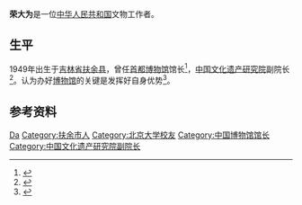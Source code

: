 {{Infobox officeholder
| 姓名     = 荣大为
| 图像     = 
| 职务     = [[首都博物馆|首都博物馆]]馆长
| 就任日期 = 1995年1月
| 卸任日期 = 1999年3月
| 前任     = [[马希桂|马希桂]]
| 继任     = [[韩永_(1958年)|韩永]]
| 性别     = 男
| 出生日期 = 1949年8月
| 出生地点 = {{CHN}}[[黑龙江省|黑龙江省]][[克山县|克山县]]
| 逝世日期 = {{Dda|2020|9|7|1949|8}}
| 逝世地点 = {{CHN}}[[北京市|北京市]]
| 民族     = 汉族
| 母校     = [[北京大学|北京大学]]
| 职业     = 
| 政党     = {{中国共产党}}
}}
'''荣大为'''{{BD|1949年|8月|2020年|9月7日|catIdx=Rong}}是一位[[中华人民共和国|中华人民共和国]]文物工作者。

==生平==
1949年出生于[[吉林省|吉林省]][[扶余县|扶余县]]，曾任[[首都博物馆|首都博物馆]]馆长<ref>{{cite book |editor=首都博物馆编辑委员会 |title=首都博物馆十五周年论文选 |date=1996 |publisher=地质出版社 |location=北京 |isbn=7116022481}}</ref>，[[中国文化遗产研究院|中国文化遗产研究院]]副院长<ref>{{cite web |title=荣大为同志逝世 |url=http://www.cach.org.cn/tabid/76/InfoID/2506/frtid/77/Default.aspx |publisher=中国文化遗产研究院 |archiveurl=https://web.archive.org/web/20200920102134/http://www.cach.org.cn/tabid/76/InfoID/2506/frtid/77/Default.aspx |archivedate=2020-09-20 |date=2020-09-08}}</ref>。认为办好[[博物馆|博物馆]]的关键是发挥好自身优势<ref>{{cite news |title=博物馆“重操旧业” |work=[[人民日报|人民日报]] |date=1998-02-06 |page=9}}</ref>。

==参考资料==
{{reflist}}
{{start box}}
{{s-culture}}
{{s-before|[[马希桂|马希桂]]}}
{{s-title|[[首都博物馆|首都博物馆]]馆长|1995年1月－1999年3月}}
{{s-after|[[韩永_(1958年)|韩永]]}}
{{end box}}

{{Authority control}}
{{DEFAULTSORT:Rong}}
[[Category:荣姓|Da]]
[[Category:扶余市人|Category:扶余市人]]
[[Category:北京大学校友|Category:北京大学校友]]
[[Category:中国博物馆馆长|Category:中国博物馆馆长]]
[[Category:中国文化遗产研究院副院长|Category:中国文化遗产研究院副院长]]
{{中国人物小作品}}
